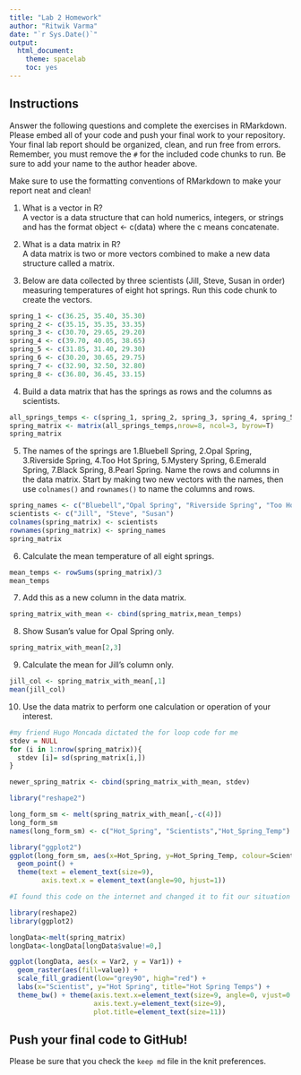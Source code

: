 ```yaml
---
title: "Lab 2 Homework"
author: "Ritwik Varma"
date: "`r Sys.Date()`"
output:
  html_document:
    theme: spacelab
    toc: yes
---
```


## Instructions
Answer the following questions and complete the exercises in RMarkdown. Please embed all of your code and push your final work to your repository. Your final lab report should be organized, clean, and run free from errors. Remember, you must remove the `#` for the included code chunks to run. Be sure to add your name to the author header above.  

Make sure to use the formatting conventions of RMarkdown to make your report neat and clean!  

1. What is a vector in R?  
A vector is a data structure that can hold numerics, integers, or strings and has the format object <- c(data) where the c means concatenate. 

2. What is a data matrix in R?  
A data matrix is two or more vectors combined to make a new data structure called a matrix. 

3. Below are data collected by three scientists (Jill, Steve, Susan in order) measuring temperatures of eight hot springs. Run this code chunk to create the vectors.  
```r
spring_1 <- c(36.25, 35.40, 35.30)
spring_2 <- c(35.15, 35.35, 33.35)
spring_3 <- c(30.70, 29.65, 29.20)
spring_4 <- c(39.70, 40.05, 38.65)
spring_5 <- c(31.85, 31.40, 29.30)
spring_6 <- c(30.20, 30.65, 29.75)
spring_7 <- c(32.90, 32.50, 32.80)
spring_8 <- c(36.80, 36.45, 33.15)
```

4. Build a data matrix that has the springs as rows and the columns as scientists.

```r
all_springs_temps <- c(spring_1, spring_2, spring_3, spring_4, spring_5, spring_6, spring_7, spring_8)
spring_matrix <- matrix(all_springs_temps,nrow=8, ncol=3, byrow=T)
spring_matrix


```


5. The names of the springs are 1.Bluebell Spring, 2.Opal Spring, 3.Riverside Spring, 4.Too Hot Spring, 5.Mystery Spring, 6.Emerald Spring, 7.Black Spring, 8.Pearl Spring. Name the rows and columns in the data matrix. Start by making two new vectors with the names, then use `colnames()` and `rownames()` to name the columns and rows.
```r
spring_names <- c("Bluebell","Opal Spring", "Riverside Spring", "Too Hot Spring", "Mystery Spring", "Emerald Spring", "Black Spring", "Pearl Spring")
scientists <- c("Jill", "Steve", "Susan")
colnames(spring_matrix) <- scientists
rownames(spring_matrix) <- spring_names
spring_matrix
```

6. Calculate the mean temperature of all eight springs.

```r
mean_temps <- rowSums(spring_matrix)/3
mean_temps
```


7. Add this as a new column in the data matrix.  

```r
spring_matrix_with_mean <- cbind(spring_matrix,mean_temps)


```

8. Show Susan's value for Opal Spring only.
```r
spring_matrix_with_mean[2,3]
```


9. Calculate the mean for Jill's column only. 

```r
jill_col <- spring_matrix_with_mean[,1]
mean(jill_col)
```


10. Use the data matrix to perform one calculation or operation of your interest.

```r
#my friend Hugo Moncada dictated the for loop code for me 
stdev = NULL
for (i in 1:nrow(spring_matrix)){
  stdev [i]= sd(spring_matrix[i,])
}

newer_spring_matrix <- cbind(spring_matrix_with_mean, stdev)
```


```r
library("reshape2")

long_form_sm <- melt(spring_matrix_with_mean[,-c(4)])
long_form_sm
names(long_form_sm) <- c("Hot_Spring", "Scientists","Hot_Spring_Temp")

library("ggplot2")
ggplot(long_form_sm, aes(x=Hot_Spring, y=Hot_Spring_Temp, colour=Scientists)) + 
  geom_point() + 
  theme(text = element_text(size=9), 
        axis.text.x = element_text(angle=90, hjust=1))
```



```r
#I found this code on the internet and changed it to fit our situation

library(reshape2)
library(ggplot2)

longData<-melt(spring_matrix)
longData<-longData[longData$value!=0,]

ggplot(longData, aes(x = Var2, y = Var1)) + 
  geom_raster(aes(fill=value)) + 
  scale_fill_gradient(low="grey90", high="red") +
  labs(x="Scientist", y="Hot Spring", title="Hot Spring Temps") +
  theme_bw() + theme(axis.text.x=element_text(size=9, angle=0, vjust=0.3),
                     axis.text.y=element_text(size=9),
                     plot.title=element_text(size=11))


```


## Push your final code to GitHub!
Please be sure that you check the `keep md` file in the knit preferences.  